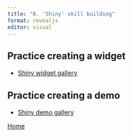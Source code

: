 ```yaml
---
title: "8. 'Shiny' skill building"
format: revealjs
editor: visual
---
```


## Practice creating a widget

-   [Shiny widget gallery](https://shiny.rstudio.com/gallery/widget-gallery.html)

## Practice creating a demo

-   [Shiny demo gallery](https://shiny.rstudio.com/gallery/#demos)

::: footer
[Home](https://leahcrowe.github.io/Shiny_SMM22_workshop/)
:::
